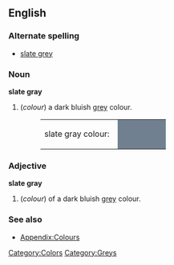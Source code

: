 {{Wikipedia}}
==English==

===Alternate spelling===
*[[slate grey]]

===Noun===
'''slate gray'''
#(''colour'') a dark bluish [[grey]] colour.
#:<table><tr><td>slate gray  colour: &nbsp;</td><td bgcolor="#708090" width="80">&nbsp; </td></tr></table>

===Adjective===
'''slate gray '''
#(''colour'') of a dark bluish [[grey]] colour.

===See also===
*[[Wiktionary_Appendix:Colours|Appendix:Colours]]

[[Category:Colors]]
[[Category:Greys]]